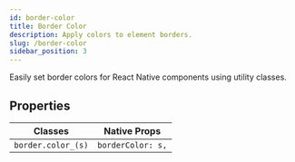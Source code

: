 ```yaml
---
id: border-color
title: Border Color
description: Apply colors to element borders.
slug: /border-color
sidebar_position: 3
---
```


Easily set border colors for React Native components using utility classes.

## Properties

| Classes           | Native Props                     |
|-------------------|----------------------------------|
| `border.color_(s)` | `borderColor: s,`                |
